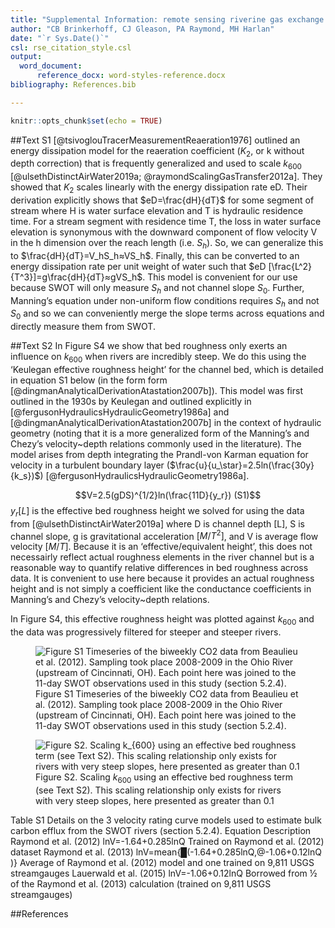 ```yaml
---
title: "Supplemental Information: remote sensing riverine gas exchange and carbon efflux using SWOT observations"
author: "CB Brinkerhoff, CJ Gleason, PA Raymond, MH Harlan"
date: "`r Sys.Date()`"
csl: rse_citation_style.csl
output:
  word_document: 
      reference_docx: word-styles-reference.docx
bibliography: References.bib

---
```


```r
knitr::opts_chunk$set(echo = TRUE)
```

##Text S1
[@tsivoglouTracerMeasurementReaeration1976] outlined an energy dissipation model for the reaeration coefficient ($K_2$, or k without depth correction) that is frequently generalized and used to scale $k_{600}$ [@ulsethDistinctAirWater2019a; @raymondScalingGasTransfer2012a]. They showed that $K_2$ scales linearly with the energy dissipation rate eD. Their derivation explicitly shows that $eD=\frac{dH}{dT}$ for some segment of stream where H is water surface elevation and T is hydraulic residence time. For a stream segment with residence time T, the loss in water surface elevation is synonymous with the downward component of flow velocity V in the h dimension over the reach length (i.e. $S_h$). So, we can generalize this to $\frac{dH}{dT}=V_hS_h≈VS_h$. Finally, this can be converted to an energy dissipation rate per unit weight of water such that $eD  [\frac{L^2}{T^3}]=g\frac{dH}{dT}≈gVS_h$. This model is convenient for our use because SWOT will only measure $S_h$ and not channel slope $S_0$. Further, Manning’s equation under non-uniform flow conditions requires $S_h$ and not $S_0$ and so we can conveniently merge the slope terms across equations and directly measure them from SWOT.

##Text S2
In Figure S4 we show that bed roughness only exerts an influence on $k_{600}$ when rivers are incredibly steep. We do this using the 'Keulegan effective roughness height' for the channel bed, which is detailed in equation S1 below (in the form form [@dingmanAnalyticalDerivationAtastation2007b]). This model was first outlined in the 1930s by Keulegan and outlined explicitly in [@fergusonHydraulicsHydraulicGeometry1986a] and [@dingmanAnalyticalDerivationAtastation2007b] in the context of hydraulic geometry (noting that it is a more generalized form of the Manning's and Chezy's velocity~depth relations commonly used in the literature). The model arises from depth integrating the Prandl-von Karman equation for velocity in a turbulent boundary layer ($\frac{u}{u_\star}=2.5ln(\frac{30y}{k_s})$) [@fergusonHydraulicsHydraulicGeometry1986a].

$$V=2.5(gDS)^{1/2}ln(\frac{11D}{y_r})   (S1)$$
$y_r [L]$ is the effective bed roughness height we solved for using the data from [@ulsethDistinctAirWater2019a] where D is channel depth [L], S is channel slope, g is gravitational acceleration $[M/T^2]$, and V is average flow velocity $[M/T]$. Because it is an 'effective/equivalent height', this does not necessairly reflect actual roughness elements in the river channel but is a reasonable way to quantify relative differences in bed roughness across data. It is convenient to use here because it provides an actual roughness height and is not simply a coefficient like the conductance coefficients in Manning's and Chezy's velocity~depth relations.

In Figure S4, this effective roughness height was plotted against $k_{600}$ and the data was progressively filtered for steeper and steeper rivers.

![Figure S1 Timeseries of the biweekly CO2 data from Beaulieu et al. (2012). Sampling took place 2008-2009 in the Ohio River (upstream of Cincinnati, OH). Each point here was joined to the 11-day SWOT observations used in this study (section 5.2.4).](outputs/FCO2/Beaulieu_timeseries.jpg)
 
![Figure S2. Scaling $k_{600}$ using an effective bed roughness term (see Text S2). This scaling relationship only exists for rivers with very steep slopes, here presented as greater than 0.1](outputs/k600/roughness.jpg)

Table S1 Details on the 3 velocity rating curve models used to estimate bulk carbon efflux from the SWOT rivers (section 5.2.4).
	Equation	Description
Raymond et al. (2012)	lnV=-1.64+0.285lnQ	Trained on Raymond et al. (2012) dataset
Raymond et al. (2013)	lnV=mean{█(-1.64+0.285lnQ,@-1.06+0.12lnQ  )}	Average of Raymond et al. (2012) model and one trained on 9,811 USGS streamgauges
Lauerwald et al. (2015)	lnV=-1.06+0.12lnQ	Borrowed from ½ of the Raymond et al. (2013) calculation (trained on 9,811 USGS streamgauges)

##References